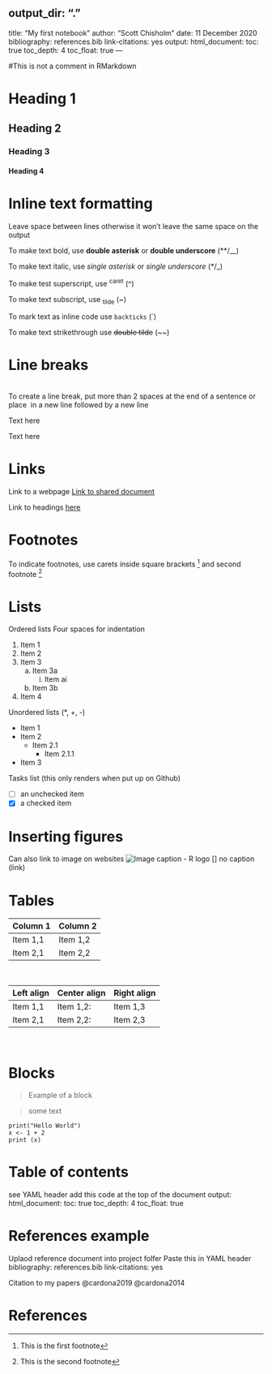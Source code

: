 output_dir: "."
---
title: "My first notebook"
author: "Scott Chisholm"
date: 11 December 2020
bibliography: references.bib
link-citations: yes
output:
  html_document:
    toc: true
    toc_depth: 4 
    toc_float: true
---

#This is not a comment in RMarkdown
<!-- This is a comment -->


<!-- Headings -->

# Heading 1 {#Heading1}

## Heading 2

### Heading 3

#### Heading 4


# Inline text formatting

Leave space between lines otherwise it won't leave the same space on the output

To make text bold, use **double asterisk** or __double underscore__ (**/__)

To make text italic, use *single asterisk* or _single underscore_ (*/_)

To make test superscript, use ^caret^ (^)

To make text subscript, use ~tilde~ (~)

To mark text as inline code use `backticks` (`)

To make text strikethrough use ~~double tilde~~ (~~)

# Line breaks

\
To create a line break, put more than 2 spaces at the end of a sentence or place \ in a new line followed by a new line
\

Text here






Text here

# Links
Link to a webpage [Link to shared document](https://docs.google.com/document/d/1N8gPLlwWvviLO4S4v5DgsZrafEeV2r4IeHu3KHDrWNc/edit#)

Link to headings [here](#Heading1)

# Footnotes

To indicate footnotes, use carets inside square brackets [^1] and second footnote [^2]

[^1]: This is the first footnote
[^2]: This is the second footnote


# Lists

Ordered lists
Four spaces for indentation

1. Item 1
2. Item 2
3. Item 3
    a. Item 3a
        i. Item ai
    b. Item 3b
4. Item 4

Unordered lists (*, +, -)

* Item 1
* Item 2
    * Item 2.1
        * Item 2.1.1
* Item 3

Tasks list (this only renders when put up on Github)

- [ ] an unchecked item
\
- [x] a checked item

# Inserting figures

Can also link to image on websites
![Image caption - R logo](img/RLogo.png)
[] no caption (link)


# Tables

| Column 1 | Column 2 |
| -------- | -------- |
| Item 1,1 | Item 1,2 |
| Item 2,1 | Item 2,2 |
\

| Left align | Center align | Right align |
| ---------- | ------------ | ----------- |
| Item 1,1   |  Item 1,2:   | Item 1,3    |
| Item 2,1   |  Item 2,2:   | Item 2,3    |

\

# Blocks

> Example of a block

> some text

```
print("Hello World")
x <- 1 + 2
print (x)
```

# Table of contents
see YAML header
add this code at the top of the document
output:
  html_document:
    toc: true
    toc_depth: 4 
<!-- Default is 3 -->
    toc_float: true
<!-- Puts TOC at side -->
    
# References example
Uplaod reference document into project folfer
Paste this in YAML header
bibliography: references.bib
link-citations: yes

Citation to my papers @cardona2019 @cardona2014

# References
